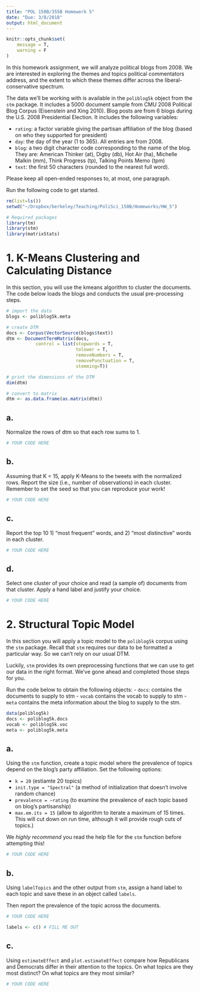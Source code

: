 ```yaml
---
title: "POL 150B/355B Homework 5"
date: "Due: 3/8/2018"
output: html_document
---
```


```r
knitr::opts_chunk$set(
	message = T,
	warning = F
)
```

In this homework assignment, we will analyze political blogs from 2008. We are interested in exploring the themes and topics political commentators address, and the extent to which these themes differ across the liberal-conservative spectrum.

The data we'll be working with is available in the `poliblog5k` object from the `stm` package.
It includes a 5000 document sample from CMU 2008 Political Blog Corpus (Eisenstein and Xing 2010). Blog posts are from 6 blogs during the U.S. 2008 Presidential Election. It includes the following variables:

- `rating`: a factor variable giving the partisan affiliation of the blog (based on who they supported for president)
- `day`: the day of the year (1 to 365). All entries are from 2008.
- `blog`: a two digit character code corresponding to the name of the blog. They are: American Thinker (at), Digby (db), Hot Air (ha), Michelle Malkin (mm), Think Progress (tp), Talking Points Memo (tpm)
- `text`: the first 50 characters (rounded to the nearest full word).

Please keep all open-ended responses to, at most, one paragraph.

Run the following code to get started.

```r
rm(list=ls())
setwd("~/Dropbox/berkeley/Teaching/PoliSci_150B/Homeworks/HW_5")

# Required packages
library(tm)
library(stm)
library(matrixStats)
```

# 1. K-Means Clustering and Calculating Distance

In this section, you will use the kmeans algorithm to cluster the documents. The code below loads the blogs and conducts the usual pre-processing steps.

```r
# import the data
blogs <- poliblog5k.meta

# create DTM
docs <- Corpus(VectorSource(blogs$text))
dtm <- DocumentTermMatrix(docs,
           control = list(stopwords = T,
                          tolower = T,
                          removeNumbers = T,
                          removePunctuation = T,
                          stemming=T))

# print the dimensions of the DTM
dim(dtm)

# convert to matrix
dtm <- as.data.frame(as.matrix(dtm))
```

## a. 

Normalize the rows of dtm so that each row sums to 1.

```r
# YOUR CODE HERE
```

## b. 

Assuming that K = 15, apply K-Means to the tweets with the normalized rows. Report the size (i.e., number of observations) in each cluster. Remember to set the seed so that you can reproduce your work!

```r
# YOUR CODE HERE
```

## c. 

Report the top 10 1) "most frequent" words, and 2) "most distinctive" words in each cluster.

```r
# YOUR CODE HERE
```

## d.

Select one cluster of your choice and read (a sample of) documents from that cluster. Apply a hand label and justify your choice.

```r
# YOUR CODE HERE
```

# 2. Structural Topic Model

In this section you will apply a topic model to the `poliblog5k` corpus using the `stm` package. Recall that `stm` requires our data to be formatted a particular way. So we can't rely on our usual DTM.

Luckily, `stm` provides its own preprocessing functions that we can use to get our data in the right format. We've gone ahead and completed those steps for you.

Run the code below to obtain the following objects:
- `docs`: contains the documents to supply to stm
- `vocab` contains the vocab to supply to stm
- `meta` contains the meta information about the blog to supply to the stm.

```r
data(poliblog5k)
docs <- poliblog5k.docs
vocab <- poliblog5k.voc
meta <- poliblog5k.meta
```

## a. 

Using the `stm` function, create a topic model where the prevalence of topics depend on the blog's party affiliation. Set the following options:

- `k = 20` (estiamte 20 topics)
- `init.type = "Spectral"` (a method of initialization that doesn't involve random chance)
- `prevalence = ~rating` (to examine the prevalence of each topic based on blog's partisanship)
- `max.em.its = 15` (allow to algorithm to iterate a maximum of 15 times. This will cut down on run time, although it will provide rough cuts of topics.)

We *highly recommend* you read the help file for the `stm` function before attempting this!

```r
# YOUR CODE HERE
```

## b. 

Using `labelTopics` and the other output from `stm`, assign a hand label to each topic and save these in an object called `labels`.

Then report the prevalence of the topic across the documents. 

```r
# YOUR CODE HERE

labels <- c() # FILL ME OUT
```

## c.

Using `estimateEffect` and `plot.estimateEffect` compare how Republicans and Democrats differ in their attention to the topics. On what topics are they most distinct? On what topics are they most similar? 

```r
# YOUR CODE HERE
```

